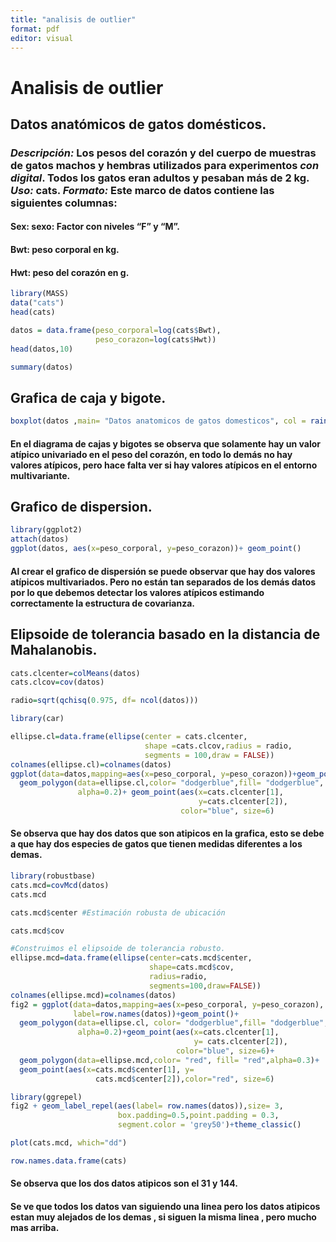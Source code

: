 ```yaml
---
title: "analisis de outlier"
format: pdf
editor: visual
---
```


\tableofcontents

\newpage

\section{Analisis de outlier}

# Analisis de outlier

## **Datos anatómicos de gatos domésticos.**

### *Descripción:* Los pesos del corazón y del cuerpo de muestras de gatos machos y hembras utilizados para experimentos *con digital*. Todos los gatos eran adultos y pesaban más de 2 kg. *Uso:* cats. *Formato:* Este marco de datos contiene las siguientes columnas:

#### Sex: sexo: Factor con niveles "F" y "M".

#### Bwt: peso corporal en kg.

#### Hwt: peso del corazón en g.

```r
library(MASS)
data("cats")
head(cats)
```

```r
datos = data.frame(peso_corporal=log(cats$Bwt),
                   peso_corazon=log(cats$Hwt))
head(datos,10)

```

```r
summary(datos)
```

## Grafica de caja y bigote.

```r
boxplot(datos ,main= "Datos anatomicos de gatos domesticos", col = rainbow(ncol(datos)))
```

#### En el diagrama de cajas y bigotes se observa que solamente hay un valor atípico univariado en el peso del corazón, en todo lo demás no hay valores atípicos, pero hace falta ver si hay valores atípicos en el entorno multivariante.

## Grafico de dispersion.

```r
library(ggplot2)
attach(datos)
ggplot(datos, aes(x=peso_corporal, y=peso_corazon))+ geom_point()

```

#### Al crear el grafico de dispersión se puede observar que hay dos valores atípicos multivariados. Pero no están tan separados de los demás datos por lo que debemos detectar los valores atípicos estimando correctamente la estructura de covarianza.

## Elipsoide de tolerancia basado en la distancia de Mahalanobis.

```r
cats.clcenter=colMeans(datos)
cats.clcov=cov(datos)

radio=sqrt(qchisq(0.975, df= ncol(datos)))
```

```r
library(car)

ellipse.cl=data.frame(ellipse(center = cats.clcenter,
                              shape =cats.clcov,radius = radio,
                              segments = 100,draw = FALSE))
colnames(ellipse.cl)=colnames(datos)
ggplot(data=datos,mapping=aes(x=peso_corporal, y=peso_corazon))+geom_point()+
  geom_polygon(data=ellipse.cl,color= "dodgerblue",fill= "dodgerblue",
               alpha=0.2)+ geom_point(aes(x=cats.clcenter[1],
                                          y=cats.clcenter[2]),
                                      color="blue", size=6)
```

#### Se observa que hay dos datos que son atipicos en la grafica, esto se debe a que hay dos especies de gatos que tienen medidas diferentes a los demas.

```r
library(robustbase)
cats.mcd=covMcd(datos)
cats.mcd

cats.mcd$center #Estimación robusta de ubicación

cats.mcd$cov
```

```r
#Construimos el elipsoide de tolerancia robusto.
ellipse.mcd=data.frame(ellipse(center=cats.mcd$center,
                               shape=cats.mcd$cov,
                               radius=radio,
                               segments=100,draw=FALSE))
colnames(ellipse.mcd)=colnames(datos)
fig2 = ggplot(data=datos,mapping=aes(x=peso_corporal, y=peso_corazon),
              label=row.names(datos))+geom_point()+
  geom_polygon(data=ellipse.cl, color= "dodgerblue",fill= "dodgerblue",
               alpha=0.2)+geom_point(aes(x=cats.clcenter[1],
                                         y= cats.clcenter[2]),
                                     color="blue", size=6)+
  geom_polygon(data=ellipse.mcd,color= "red", fill= "red",alpha=0.3)+
  geom_point(aes(x=cats.mcd$center[1], y=
                   cats.mcd$center[2]),color="red", size=6)
```

```r
library(ggrepel)
fig2 + geom_label_repel(aes(label= row.names(datos)),size= 3,
                        box.padding=0.5,point.padding = 0.3,
                        segment.color = 'grey50')+theme_classic()

plot(cats.mcd, which="dd")

row.names.data.frame(cats)

```

#### Se observa que los dos datos atipicos son el 31 y 144.

#### Se ve que todos los datos van siguiendo una linea pero los datos atipicos estan muy alejados de los demas , si siguen la misma linea , pero mucho mas arriba.
